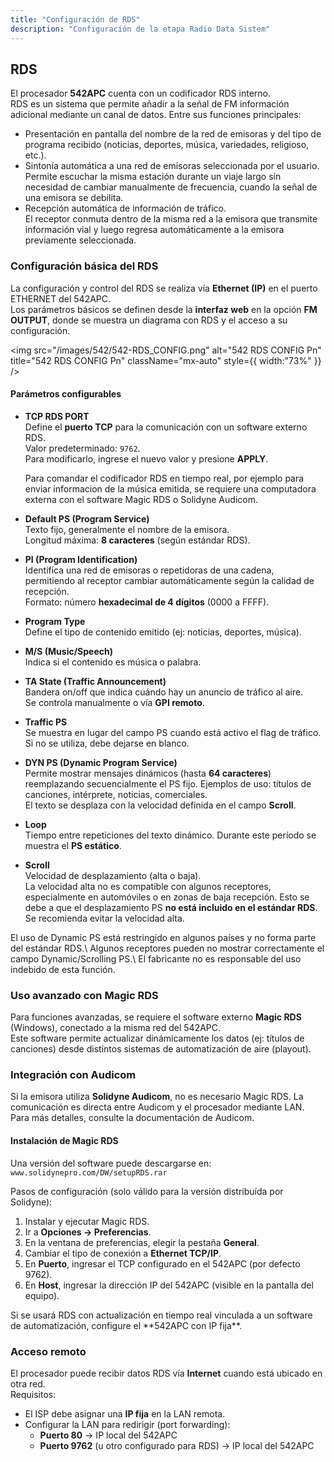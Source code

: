 ```yaml
---
title: "Configuración de RDS"
description: "Configuración de la etapa Radio Data Sistem"
---
```


## RDS

El procesador **542APC** cuenta con un codificador RDS interno.\
RDS es un sistema que permite añadir a la señal de FM información adicional mediante un canal de datos. Entre sus funciones principales:

- Presentación en pantalla del nombre de la red de emisoras y del tipo de programa recibido (noticias, deportes, música, variedades, religioso, etc.).
- Sintonía automática a una red de emisoras seleccionada por el usuario.\
  Permite escuchar la misma estación durante un viaje largo sin necesidad de cambiar manualmente de frecuencia, cuando la señal de una emisora se debilita.
- Recepción automática de información de tráfico.\
  El receptor conmuta dentro de la misma red a la emisora que transmite información vial y luego regresa automáticamente a la emisora previamente seleccionada.

### Configuración básica del RDS

La configuración y control del RDS se realiza vía **Ethernet (IP)** en el puerto ETHERNET del 542APC.\
Los parámetros básicos se definen desde la **interfaz web** en la opción **FM OUTPUT**, donde se muestra un diagrama con RDS y el acceso a su configuración.

<img
  src="/images/542/542-RDS_CONFIG.png"
  alt="542 RDS CONFIG Pn"
  title="542 RDS CONFIG Pn"
  className="mx-auto"
  style={{ width:"73%" }}
/>

#### Parámetros configurables

- **TCP RDS PORT**\
  Define el **puerto TCP** para la comunicación con un software externo RDS.\
  Valor predeterminado: `9762`.\
  Para modificarlo, ingrese el nuevo valor y presione **APPLY**.

  <Note>
    Para comandar el codificador RDS en tiempo real, por ejemplo para enviar informacion de la música emitida, se requiere una computadora externa con el software Magic RDS o Solidyne Audicom. 
  </Note>
- **Default PS (Program Service)**\
  Texto fijo, generalmente el nombre de la emisora.\
  Longitud máxima: **8 caracteres** (según estándar RDS).
- **PI (Program Identification)**\
  Identifica una red de emisoras o repetidoras de una cadena, permitiendo al receptor cambiar automáticamente según la calidad de recepción.\
  Formato: número **hexadecimal de 4 dígitos** (0000 a FFFF).
- **Program Type**\
  Define el tipo de contenido emitido (ej: noticias, deportes, música).
- **M/S (Music/Speech)**\
  Indica si el contenido es música o palabra.
- **TA State (Traffic Announcement)**\
  Bandera on/off que indica cuándo hay un anuncio de tráfico al aire.\
  Se controla manualmente o vía **GPI remoto**.
- **Traffic PS**\
  Se muestra en lugar del campo PS cuando está activo el flag de tráfico.\
  Si no se utiliza, debe dejarse en blanco.
- **DYN PS (Dynamic Program Service)**\
  Permite mostrar mensajes dinámicos (hasta **64 caracteres**) reemplazando secuencialmente el PS fijo. Ejemplos de uso: títulos de canciones, intérprete, noticias, comerciales.\
  El texto se desplaza con la velocidad definida en el campo **Scroll**.
- **Loop**\
  Tiempo entre repeticiones del texto dinámico. Durante este período se muestra el **PS estático**.
- **Scroll**\
  Velocidad de desplazamiento (alta o baja).\
  La velocidad alta no es compatible con algunos receptores, especialmente en automóviles o en zonas de baja recepción. Esto se debe a que el desplazamiento PS **no está incluido en el estándar RDS**. Se recomienda evitar la velocidad alta.

<Note>
  El uso de Dynamic PS está restringido en algunos países y no forma parte del estándar RDS.\
  Algunos receptores pueden no mostrar correctamente el campo Dynamic/Scrolling PS.\
  El fabricante no es responsable del uso indebido de esta función.
</Note>

### Uso avanzado con Magic RDS

Para funciones avanzadas, se requiere el software externo **Magic RDS** (Windows), conectado a la misma red del 542APC.\
Este software permite actualizar dinámicamente los datos (ej: títulos de canciones) desde distintos sistemas de automatización de aire (playout).

### Integración con Audicom

Si la emisora utiliza **Solidyne Audicom**, no es necesario Magic RDS. La comunicación es directa entre Audicom y el procesador mediante LAN. Para más detalles, consulte la documentación de Audicom.

#### Instalación de Magic RDS

Una versión del software puede descargarse en: `www.solidynepro.com/DW/setupRDS.rar`

Pasos de configuración (solo válido para la versión distribuída por Solidyne):

1. Instalar y ejecutar Magic RDS.
2. Ir a **Opciones → Preferencias**.
3. En la ventana de preferencias, elegir la pestaña **General**.
4. Cambiar el tipo de conexión a **Ethernet TCP/IP**.
5. En **Puerto**, ingresar el TCP configurado en el 542APC (por defecto 9762).
6. En **Host**, ingresar la dirección IP del 542APC (visible en la pantalla del equipo).

<Tip>
  Si se usará RDS con actualización en tiempo real vinculada a un software de automatización, configure el **542APC con IP fija**.
</Tip>

### Acceso remoto

El procesador puede recibir datos RDS vía **Internet** cuando está ubicado en otra red.\
Requisitos:

- El ISP debe asignar una **IP fija** en la LAN remota.
- Configurar la LAN para redirigir (port forwarding):
  - **Puerto 80** → IP local del 542APC
  - **Puerto 9762** (u otro configurado para RDS) → IP local del 542APC